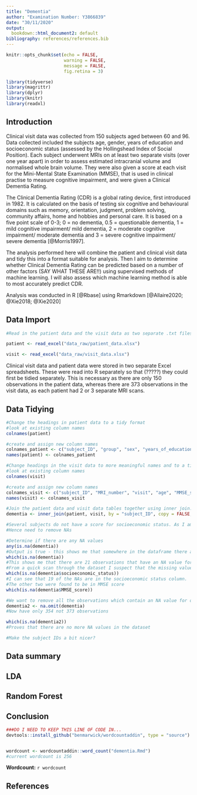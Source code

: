 ```yaml
---
title: "Dementia"
author: "Examination Number: Y3866839"
date: "30/11/2020"
output: 
  bookdown::html_document2: default
bibliography: references/references.bib
---
```


```r
knitr::opts_chunk$set(echo = FALSE,
                      warning = FALSE,
                      message = FALSE,
                      fig.retina = 3)

library(tidyverse)
library(magrittr)
library(dplyr)
library(knitr)
library(readxl)
```

## Introduction{-}
Clinical visit data was collected from 150 subjects aged between 60 and 96. Data collected included the subjects age, gender, years of education and socioeconomic status (assessed by the Hollingshead Index of Social Position). Each subject underwent MRIs on at least two separate visits (over one year apart) in order to assess estimated intracranial volume and normalised whole brain volume. They were also given a score at each visit for the Mini-Mental State Examination (MMSE), that is used in clinical practise to measure cognitive impairment, and were given a Clinical Dementia Rating. 

The Clinical Dementia Rating (CDR) is a global rating device, first introduced in 1982. It is calculated on the basis of testing six cognitive and behavioural domains such as memory, orientation, judgment, problem solving, community affairs, home and hobbies and personal care. It is based on a five point scale of 0-3; 0 = no dementia, 0.5 = questionable dementia, 1 = mild cognitive impairment/ mild dementia, 2 = moderate cognitive impairment/ moderate dementia and 3 = severe cognitive impairment/ severe dementia [@Morris1997].

The analysis performed here will combine the patient and clinical visit data and tidy this into a format suitable for analysis. Then I aim to determine whether Clinical Dementia Rating can be predicted based on a number of other factors (SAY WHAT THESE ARE!!) using supervised methods of machine learning. I will also assess which machine learning method is able to most accurately predict CDR. 

Analysis was conducted in R [@Rbase] using Rmarkdown [@Allaire2020; @Xie2018; @Xie2020]

## Data Import{-}
```r
#Read in the patient data and the visit data as two separate .txt files 

patient <- read_excel("data_raw/patient_data.xlsx")

visit <- read_excel("data_raw/visit_data.xlsx")
```

Clinical visit data and patient data were stored in two separate Excel spreadsheets. These were read into R separately so that (?????) they could first be tidied separately. This is necessary as there are only 150 observations in the patient data, whereas there are 373 observations in the visit data, as each patient had 2 or 3 separate MRI scans.

<!-- MAKE THIS SOUND BETTER -->

## Data Tidying{-}

```r

#Change the headings in patient data to a tidy format
#look at existing column names
colnames(patient)

#create and assign new column names
colnames_patient <- c("subject_ID", "group", "sex", "years_of_education", "socioeconomic_status")
names(patient) <- colnames_patient

#Change headings in the visit data to more meaningful names and to a tidy format
#look at existing column names
colnames(visit)

#create and assign new column names
colnames_visit <- c("subject_ID", "MRI_number", "visit", "age", "MMSE_score", "CDR", "intracranial_volume", "whole_brain_volume", "atlas_scaling_factor")
names(visit) <- colnames_visit

#Join the patient data and visit data tables together using inner join. this function compared to others (do a google) enables you to duplicate the patient data rows to joing together based on subject id. you can multiply the patient data so same no obs.
dementia <- inner_join(patient, visit, by = "subject_ID", copy = FALSE, suffix = c(".x", ".y"))

#Several subjects do not have a score for socioeconomic status. As I am doing machine learning and want to determine whether we can predict CDR from the different variables I need each variable to have a value for every subject. 
#Hence need to remove NAs

#Determine if there are any NA values
any(is.na(dementia))
#Output is true - this shows me that somewhere in the dataframe there are NA values. 
which(is.na(dementia))
#This shows me that there are 21 observations that have an NA value for one of the variables
#From a quick scan through the dataset I suspect that the missing values are in the socioeconomic status column. 
which(is.na(dementia$socioeconomic_status))
#I can see that 19 of the NAs are in the socioeconomic status column. 
#The other two were found to be in MMSE score
which(is.na(dementia$MMSE_score))

#We want to remove all the observations which contain an NA value for one or more variables
dementia2 <- na.omit(dementia)
#Now have only 354 not 373 observations

which(is.na(dementia2))
#Proves that there are no more NA values in the dataset

#Make the subject IDs a bit nicer?

```
<!-- Write about what you did here and why? What specific functions and why those ones not others? -->

## Data summary{-}

<!-- when you do the machine learning - do not include visit number! That is not a determining factor??? -->
## LDA{-}

## Random Forest{-}

## Conclusion{-}
```r
###DO I NEED TO KEEP THIS LINE OF CODE IN...
devtools::install_github("benmarwick/wordcountaddin", type = "source")


wordcount <- wordcountaddin::word_count("dementia.Rmd")
#current wordcount is 256
```
**Wordcount:** `r wordcount`

## References{-}
